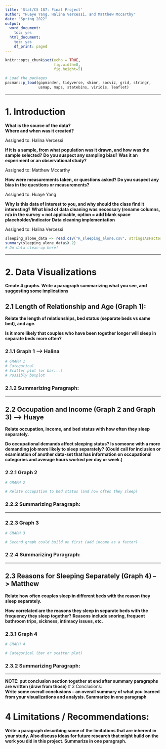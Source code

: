 ---
title: 'Stat/CS 187: Final Project'
author: "Huaye Yang, Halina Vercessi, and Matthew Mccarthy"
date: "Spring 2022"
output:
  word_document:
    toc: yes
  html_document:
    toc: yes
    df_print: paged
---
  

```{r setup, message = FALSE}
knitr::opts_chunk$set(echo = TRUE,
                      fig.width=8, 
                      fig.height=5) 

# Load the packages
pacman::p_load(gapminder, tidyverse, skimr, socviz, grid, stringr,
               usmap, maps, statebins, viridis, leaflet)


```  

***

# 1. Introduction


**What is the source of the data?**  
**Where and when was it created?**

Assigned to: Halina Vercessi 


**If it is a sample, from what population was it drawn, and how was the sample selected?**
**Do you suspect any sampling bias?**
**Was it an experiment or an observational study?**

Assigned to: Matthew Mccarthy


**How were measurements taken, or questions asked? Do you suspect any bias in the questions or measurements?**

Assigned to: Huaye Yang 


**Why is this data of interest to you, and why should the class find it interesting?**
**What kind of data cleaning was necessary (rename columns, n/a in the survey = not applicable, option = add blank space placeholder/indicator**
**Data cleaning implementation**


Assigned to: Halina Vercessi



```{r clean_data}
sleeping_alone_data <- read.csv("R_sleeping_alone.csv", stringsAsFactors = T)
summary(sleeping_alone_data$X.2)
# Do data clean-up here!

```

***

# 2. Data Visualizations

**Create 4 graphs. Write a paragraph summarizing what you see, and suggesting some implications**


## 2.1 Length of Relationship and Age (Graph 1):  


**Relate the length of relationships, bed status (separate beds vs same bed), and age.**

**Is it more likely that couples who have been together longer will sleep in separate beds more often?**


### 2.1.1 Graph 1 --> Halina 
```{r 2a_graph1}
# GRAPH 1
# Categorical 
# Scatter plot (or bar...)
# Possibly boxplot 

```

### 2.1.2 Summarizing Paragraph:


***


## 2.2 Occupation and Income (Graph 2 and Graph 3) --> Huaye

**Relate occupation, income, and bed status with how often they sleep separately.**

**Do occupational demands affect sleeping status? Is someone with a more demanding job more likely to sleep separately?**
**(Could call for inclusion or examination of another data-set that has information on occupational categories and average hours worked per day or week.)**


### 2.2.1 Graph 2
```{r 2b_graph2}
# GRAPH 2

# Relate occupation to bed status (and how often they sleep)

```

### 2.2.2 Summarizing Paragraph:


***


### 2.2.3 Graph 3
```{r 2b_graph3}
# GRAPH 3

# Second graph could build on first (add income as a factor)

```

### 2.2.4 Summarizing Paragraph:


***



## 2.3 Reasons for Sleeping Separately (Graph 4) --> Matthew

**Relate how often couples sleep in different beds with the reason they sleep separately.**

**How correlated are the reasons they sleep in separate beds with the frequency they sleep together?**
**Reasons include snoring, frequent bathroom trips, sickness, intimacy issues, etc.**

### 2.3.1 Graph 4
```{r 2c_graph4}
# GRAPH 4

# Categorical (bar or scatter plot)

```

### 2.3.2 Summarizing Paragraph:


***


**NOTE: put conclusion section together at end after summary paragraphs are written (draw from those)**
# 3 Conclusions:  
**Write some overall conclusions – an overall summary of what you learned from your visualizations and analysis. Summarize in one paragraph**

# 4 Limitations / Recommendations: 
**Write a paragraph describing some of the limitations that are inherent in your study. Also discuss ideas for future research that might build on the work you did in this project. Summarize in one paragraph.**





